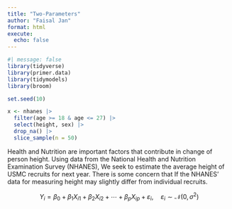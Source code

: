 ```yaml
---
title: "Two-Parameters"
author: "Faisal Jan"
format: html
execute: 
  echo: false
---
```


```r
#| message: false
library(tidyverse)
library(primer.data)
library(tidymodels)
library(broom)
```

```r
set.seed(10)

x <- nhanes |>
  filter(age >= 18 & age <= 27) |>
  select(height, sex) |>
  drop_na() |>
  slice_sample(n = 50)
```

Health and Nutrition are important factors that contribute in change of person height. Using data from the National Health and Nutrition Examination Survey (NHANES), We seek to estimate the average height of USMC recruits for next year. There is some concern that If the NHANES' data for measuring height may slightly differ from individual recruits.

$$
Y_i = \beta_0 + \beta_1 X_{i1} + \beta_2 X_{i2} + \cdots + \beta_p X_{ip} + \varepsilon_i, \quad \varepsilon_i \sim \mathcal{N}(0, \sigma^2)
$$
